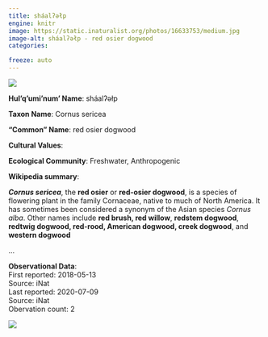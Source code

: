```yaml
---
title: sháalʔəłp
engine: knitr
image: https://static.inaturalist.org/photos/16633753/medium.jpg
image-alt: sháalʔəłp - red osier dogwood
categories:

freeze: auto
---
```

![](https://static.inaturalist.org/photos/16633753/medium.jpg){fig-alt="sháalʔəłp - red osier dogwood"}

**Hul'q'umi'num' Name**: sháalʔəłp



**Taxon Name**: Cornus sericea

**"Common" Name**: red osier dogwood

**Cultural Values**:  

::: {layout-nrow=1 style="width:60%"}

:::

**Ecological Community**: Freshwater, Anthropogenic

**Wikipedia summary**:  
<p class="mw-empty-elt">
</p>

<p><i><b>Cornus sericea</b></i>, the <b>red osier</b> or <b>red-osier dogwood</b>, is a species of flowering plant in the family Cornaceae, native to much of North America. It has sometimes been considered a synonym of the Asian species <i>Cornus alba</i>. Other names include <b>red brush, red willow</b>, <b>redstem dogwood</b>, <b>redtwig dogwood, red-rood, American dogwood, creek dogwood</b>, and <b>western dogwood</b></p>...

**Observational Data**:   
First reported: 2018-05-13  
Source: iNat  
Last reported: 2020-07-09  
Source: iNat  
Obervation count: 2

![](community_dist.png)
